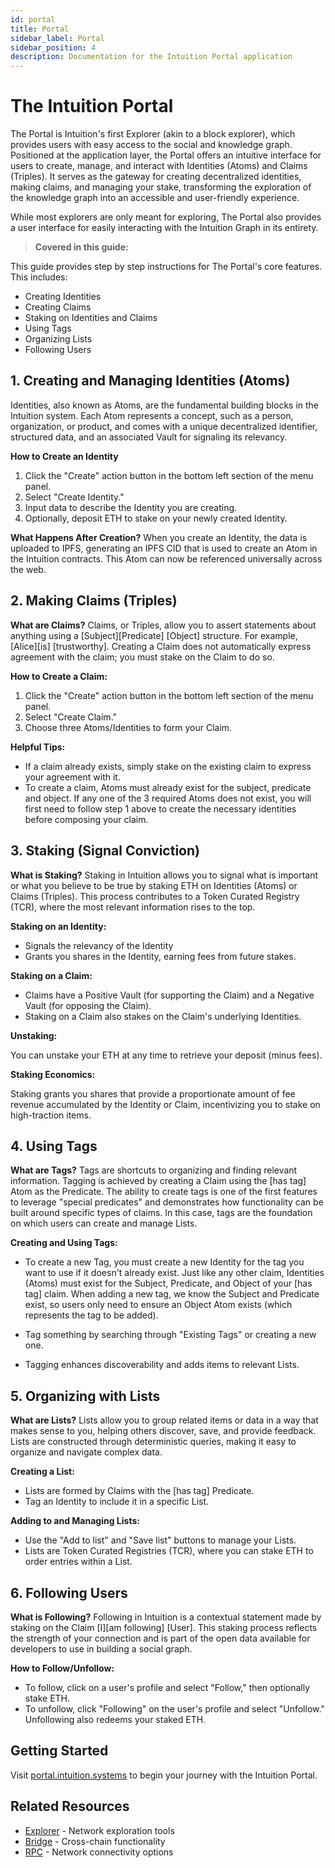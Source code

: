 ```yaml
---
id: portal
title: Portal
sidebar_label: Portal
sidebar_position: 4
description: Documentation for the Intuition Portal application
---
```


# The Intuition Portal

The Portal is Intuition's first Explorer (akin to a block explorer), which provides users with easy access to the social and knowledge graph. Positioned at the application layer, the Portal offers an intuitive interface for users to create, manage, and interact with Identities (Atoms) and Claims (Triples). It serves as the gateway for creating decentralized identities, making claims, and managing your stake, transforming the exploration of the knowledge graph into an accessible and user-friendly experience.

While most explorers are only meant for exploring, The Portal also provides a user interface for easily interacting with the Intuition Graph in its entirety.

> **Covered in this guide:**

This guide provides step by step instructions for The Portal's core features. This includes: 

- Creating Identities
- Creating Claims
- Staking on Identities and Claims
- Using Tags
- Organizing Lists
- Following Users

## 1. Creating and Managing Identities (Atoms)

Identities, also known as Atoms, are the fundamental building blocks in the Intuition system. Each Atom represents a concept, such as a person, organization, or product, and comes with a unique decentralized identifier, structured data, and an associated Vault for signaling its relevancy.

**How to Create an Identity**

1. Click the "Create" action button in the bottom left section of the menu panel.
2. Select "Create Identity."
3. Input data to describe the Identity you are creating.
4. Optionally, deposit ETH to stake on your newly created Identity.

**What Happens After Creation?** When you create an Identity, the data is uploaded to IPFS, generating an IPFS CID that is used to create an Atom in the Intuition contracts. This Atom can now be referenced universally across the web.

## 2. Making Claims (Triples)

**What are Claims?** Claims, or Triples, allow you to assert statements about anything using a [Subject][Predicate] [Object] structure. For example, [Alice][is] [trustworthy]. Creating a Claim does not automatically express agreement with the claim; you must stake on the Claim to do so.

**How to Create a Claim:**

1. Click the "Create" action button in the bottom left section of the menu panel.
2. Select "Create Claim."
3. Choose three Atoms/Identities to form your Claim.

**Helpful Tips:** 

- If a claim already exists, simply stake on the existing claim to express your agreement with it.
- To create a claim, Atoms must already exist for the subject, predicate and object. If any one of the 3 required Atoms does not exist, you will first need to follow step 1 above to create the necessary identities before composing your claim.

## 3. Staking (Signal Conviction)

**What is Staking?** Staking in Intuition allows you to signal what is important or what you believe to be true by staking ETH on Identities (Atoms) or Claims (Triples). This process contributes to a Token Curated Registry (TCR), where the most relevant information rises to the top.

**Staking on an Identity:** 

- Signals the relevancy of the Identity
- Grants you shares in the Identity, earning fees from future stakes.

**Staking on a Claim:**

- Claims have a Positive Vault (for supporting the Claim) and a Negative Vault (for opposing the Claim).
- Staking on a Claim also stakes on the Claim's underlying Identities.

**Unstaking:** 

You can unstake your ETH at any time to retrieve your deposit (minus fees).

**Staking Economics:** 

Staking grants you shares that provide a proportionate amount of fee revenue accumulated by the Identity or Claim, incentivizing you to stake on high-traction items.

## 4. Using Tags

**What are Tags?** Tags are shortcuts to organizing and finding relevant information. Tagging is achieved by creating a Claim using the [has tag] Atom as the Predicate. The ability to create tags is one of the first features to leverage "special predicates" and demonstrates how functionality can be built around specific types of claims. In this case, tags are the foundation on which users can create and manage Lists. 

**Creating and Using Tags:**

- To create a new Tag, you must create a new Identity for the tag you want to use if it doesn't already exist. Just like any other claim, Identities (Atoms) must exist for the Subject, Predicate, and Object of your [has tag] claim. When adding a new tag, we know the Subject and Predicate exist, so users only need to ensure an Object Atom exists (which represents the tag to be added).

- Tag something by searching through "Existing Tags" or creating a new one.
- Tagging enhances discoverability and adds items to relevant Lists.

## 5. Organizing with Lists

**What are Lists?** Lists allow you to group related items or data in a way that makes sense to you, helping others discover, save, and provide feedback. Lists are constructed through deterministic queries, making it easy to organize and navigate complex data.

**Creating a List:**

- Lists are formed by Claims with the [has tag] Predicate.
- Tag an Identity to include it in a specific List.

**Adding to and Managing Lists:**

- Use the "Add to list" and "Save list" buttons to manage your Lists.
- Lists are Token Curated Registries (TCR), where you can stake ETH to order entries within a List.

## 6. Following Users

**What is Following?** Following in Intuition is a contextual statement made by staking on the Claim [I][am following] [User]. This staking process reflects the strength of your connection and is part of the open data available for developers to use in building a social graph.

**How to Follow/Unfollow:**

- To follow, click on a user's profile and select "Follow," then optionally stake ETH.
- To unfollow, click "Following" on the user's profile and select "Unfollow." Unfollowing also redeems your staked ETH.

## Getting Started

Visit [portal.intuition.systems](https://portal.intuition.systems) to begin your journey with the Intuition Portal.

## Related Resources

- [Explorer](/guides/hub/explorer) - Network exploration tools
- [Bridge](/guides/hub/bridge) - Cross-chain functionality
- [RPC](/guides/hub/rpc) - Network connectivity options 